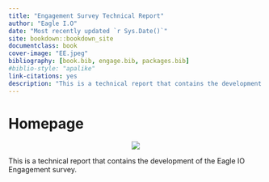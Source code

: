 --- 
title: "Engagement Survey Technical Report"
author: "Eagle I.O"
date: "Most recently updated `r Sys.Date()`"
site: bookdown::bookdown_site
documentclass: book
cover-image: "EE.jpeg"
bibliography: [book.bib, engage.bib, packages.bib]
#biblio-style: "apalike"
link-citations: yes
description: "This is a technical report that contains the development of the Eagle IO Engagement survey. The output format for this example is bookdown::gitbook."
---
# Homepage {-#Homepage}

<center>
![](EE.jpeg)
</center>  

This is a technical report that contains the development of the Eagle IO Engagement survey.

